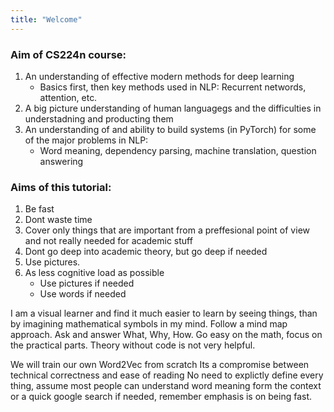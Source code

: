 ```yaml
---
title: "Welcome"
---
```


### Aim of CS224n course:
1. An understanding of effective modern methods for deep learning
    - Basics first, then key methods used in NLP: Recurrent networds, attention, etc.
2. A big picture understanding of human languagegs and the difficulties in understadning and producting them
3. An understanding of and ability to build systems (in PyTorch) for some of the major problems in NLP:
    - Word meaning, dependency parsing, machine translation, question answering

### Aims of this tutorial:
1. Be fast
2. Dont waste time
3. Cover only things that are important from a preffesional point of view and not really needed for academic stuff
4. Dont go deep into academic theory, but go deep if needed
5. Use pictures.
6. As less cognitive load as possible
    - Use pictures if needed
    - Use words if needed

I am a visual learner and find it much easier to learn by seeing things,
than by imagining mathematical symbols in my mind.
Follow a mind map approach. Ask and answer What, Why, How.
Go easy on the math, focus on the practical parts.
Theory without code is not very helpful.


We will train our own Word2Vec from scratch
Its a compromise between technical correctness and ease of reading
No need to explictly define every thing, assume most people can understand word meaning form the context or a quick google search if needed, remember emphasis is on being fast.
